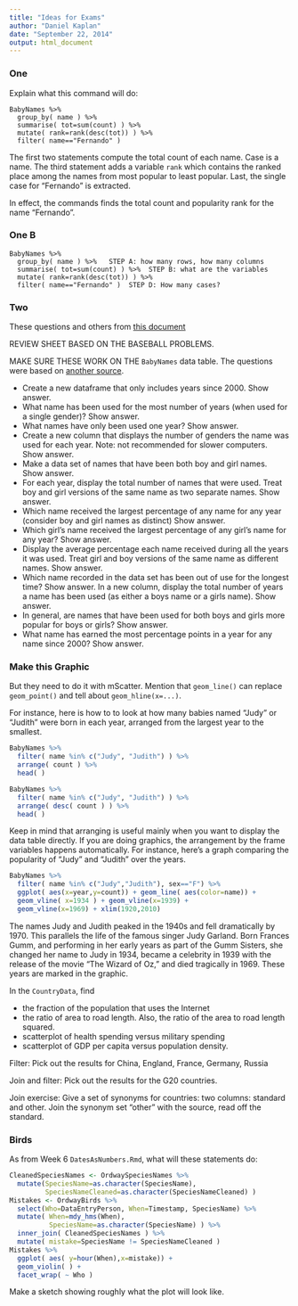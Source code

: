 ```yaml
---
title: "Ideas for Exams"
author: "Daniel Kaplan"
date: "September 22, 2014"
output: html_document
---
```


### One

Explain what this command will do:
```
BabyNames %>% 
  group_by( name ) %>% 
  summarise( tot=sum(count) ) %>% 
  mutate( rank=rank(desc(tot)) ) %>%
  filter( name=="Fernando" )
```

<aside class="answer">
The first two statements compute the total count of each name.  Case is a name.  The third statement adds a variable `rank` which contains the ranked place among the names from most popular to least popular.  Last, the single case for "Fernando" is extracted.

In effect, the commands finds the total count and popularity rank for the name "Fernando".
</aside>


### One B

```
BabyNames %>% 
  group_by( name ) %>%   STEP A: how many rows, how many columns
  summarise( tot=sum(count) ) %>%  STEP B: what are the variables
  mutate( rank=rank(desc(tot)) ) %>% 
  filter( name=="Fernando" )  STEP D: How many cases?
```



### Two


These questions and others from [this document](http://www.public.iastate.edu/~hofmann/stat480/homework/dplyr%20drills.html)

REVIEW SHEET BASED ON THE BASEBALL PROBLEMS.

MAKE SURE THESE WORK ON THE `BabyNames` data table.  The questions were based on [another source](https://raw.github.com/hadley/data-baby-names/master/baby-names.csv).

* Create a new dataframe that only includes years since 2000. Show answer.
* What name has been used for the most number of years (when used for a single gender)? Show answer.
* What names have only been used one year? Show answer.
* Create a new column that displays the number of genders the name was used for each year. Note: not recommended for slower computers. Show answer.
* Make a data set of names that have been both boy and girl names. Show answer.
* For each year, display the total number of names that were used. Treat boy and girl versions of the same name as two separate names. Show answer.
* Which name received the largest percentage of any name for any year (consider boy and girl names as distinct) Show answer.
* Which girl's name received the largest percentage of any girl's name for any year? Show answer.
* Display the average percentage each name received during all the years it was used. Treat girl and boy versions of the same name as different names. Show answer.
* Which name recorded in the data set has been out of use for the longest time? Show answer.
In a new column, display the total number of years a name has been used (as either a boys name or a girls name). Show answer.
* In general, are names that have been used for both boys and girls more popular for boys or girls? Show answer.
* What name has earned the most percentage points in a year for any name since 2000? Show answer.

### Make this Graphic

But they need to do it with mScatter.  Mention that `geom_line()` can replace `geom_point()` and tell about `geom_hline(x=...)`.

For instance, here is how to to look at how many babies named "Judy" or "Judith" were born in each year, arranged from the largest year to the smallest.

```r
BabyNames %>% 
  filter( name %in% c("Judy", "Judith") ) %>%
  arrange( count ) %>%
  head( )
```




```r
BabyNames %>% 
  filter( name %in% c("Judy", "Judith") ) %>%
  arrange( desc( count ) ) %>%
  head( )
```

Keep in mind that arranging is useful mainly when you want to display the data table directly.  If you are doing graphics, the arrangement by the frame variables happens automatically.  For instance, here's a graph comparing the popularity of "Judy" and "Judith" over the years.

```r
BabyNames %>% 
  filter( name %in% c("Judy","Judith"), sex=="F") %>%
  ggplot( aes(x=year,y=count)) + geom_line( aes(color=name)) + 
  geom_vline( x=1934 ) + geom_vline(x=1939) + 
  geom_vline(x=1969) + xlim(1920,2010)
```

The names Judy and Judith peaked in the 1940s and fell dramatically by 1970. This parallels the life of the famous singer Judy Garland.  Born Frances Gumm, and performing in her early years as part of the Gumm Sisters, she changed her name to Judy in 1934, became a celebrity in 1939 with the release of the movie "The Wizard of Oz," and died tragically in 1969.  These years are marked in the graphic.




In the `CountryData`, find 

* the fraction of the population that uses the Internet
* the ratio of area to road length.  Also, the ratio of the  area to road length squared. 
* scatterplot of health spending versus military spending
* scatterplot of GDP per capita versus population density.

Filter: Pick out the results for China, England, France, Germany, Russia 

Join and filter: Pick out the results for the G20 countries.

Join exercise: Give a set of synonyms for countries: two columns: standard and other.  Join the synonym set "other" with the source, read off the standard.


### Birds

As from Week 6 `DatesAsNumbers.Rmd`, what will these statements do:
```r
CleanedSpeciesNames <- OrdwaySpeciesNames %>%
  mutate(SpeciesName=as.character(SpeciesName),
         SpeciesNameCleaned=as.character(SpeciesNameCleaned) )
Mistakes <- OrdwayBirds %>%
  select(Who=DataEntryPerson, When=Timestamp, SpeciesName) %>%
  mutate( When=mdy_hms(When), 
          SpeciesName=as.character(SpeciesName) ) %>%
  inner_join( CleanedSpeciesNames ) %>%
  mutate( mistake=SpeciesName != SpeciesNameCleaned )
Mistakes %>% 
  ggplot( aes( y=hour(When),x=mistake)) + 
  geom_violin( ) + 
  facet_wrap( ~ Who )
```

Make a sketch showing roughly what the plot will look like.


